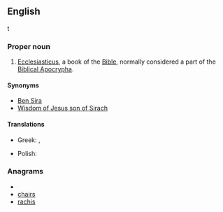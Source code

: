 ==English==
{{book of the Bible|Ben Sira}}
t
===Proper noun===
{{en-proper noun}}
# {{biblical}} [[Ecclesiasticus]], a book of the [[Bible]], normally considered a part of the [[Biblical Apocrypha]].

====Synonyms====
*[[Ben Sira]]
*[[Wisdom of Jesus son of Sirach]]

====Translations====
{{trans-top|book of the Bible}}
*Greek: {{t|el|Σοφία Σειράχ||tr=Sofía Seirách}}, {{t|el|Σοφία Ίησου Σειράχ||tr=Sofía Íisou Seirách}}
{{trans-mid}}
* Polish: {{t|pl|Mądrość Syracha|f}}
{{trans-bottom}}

===Anagrams===
* {{alphagram|achirs}}
* [[chairs#English|chairs]]
* [[rachis#English|rachis]]